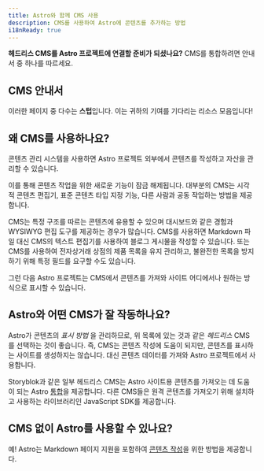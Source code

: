 ```yaml
---
title: Astro와 함께 CMS 사용
description: CMS를 사용하여 Astro에 콘텐츠를 추가하는 방법
i18nReady: true
---
```


**헤드리스 CMS를 Astro 프로젝트에 연결할 준비가 되셨나요?** CMS를 통합하려면 안내서 중 하나를 따르세요.

## CMS 안내서

<CMSGuidesNav />

이러한 페이지 중 다수는 **스텁**입니다. 이는 귀하의 기여를 기다리는 리소스 모음입니다!

## 왜 CMS를 사용하나요?

콘텐츠 관리 시스템을 사용하면 Astro 프로젝트 외부에서 콘텐츠를 작성하고 자산을 관리할 수 있습니다.

이를 통해 콘텐츠 작업을 위한 새로운 기능이 잠금 해제됩니다. 대부분의 CMS는 시각적 콘텐츠 편집기, 표준 콘텐츠 타입 지정 기능, 다른 사람과 공동 작업하는 방법을 제공합니다.

CMS는 특정 구조를 따르는 콘텐츠에 유용할 수 있으며 대시보드와 같은 경험과 WYSIWYG 편집 도구를 제공하는 경우가 많습니다. CMS를 사용하면 Markdown 파일 대신 CMS의 텍스트 편집기를 사용하여 블로그 게시물을 작성할 수 있습니다. 또는 CMS를 사용하여 전자상거래 상점의 제품 목록을 유지 관리하고, 불완전한 목록을 방지하기 위해 특정 필드를 요구할 수도 있습니다.

그런 다음 Astro 프로젝트는 CMS에서 콘텐츠를 가져와 사이트 어디에서나 원하는 방식으로 표시할 수 있습니다.

## Astro와 어떤 CMS가 잘 작동하나요?

Astro가 콘텐츠의 _표시 방법_ 을 관리하므로, 위 목록에 있는 것과 같은 _헤드리스_ CMS를 선택하는 것이 좋습니다. 즉, CMS는 콘텐츠 작성에 도움이 되지만, 콘텐츠를 표시하는 사이트를 생성하지는 않습니다. 대신 콘텐츠 데이터를 가져와 Astro 프로젝트에서 사용합니다.

Storyblok과 같은 일부 헤드리스 CMS는 Astro 사이트용 콘텐츠를 가져오는 데 도움이 되는 Astro [통합](/ko/guides/integrations-guide/)을 제공합니다. 다른 CMS들은 원격 콘텐츠를 가져오기 위해 설치하고 사용하는 라이브러리인 JavaScript SDK를 제공합니다.

## CMS 없이 Astro를 사용할 수 있나요?

예! Astro는 Markdown 페이지 지원을 포함하여 [콘텐츠 작성](/ko/guides/content/)을 위한 방법을 제공합니다.